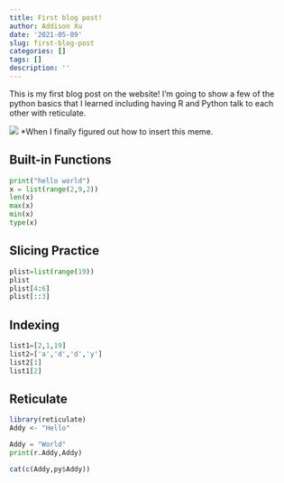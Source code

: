 ```yaml
---
title: First blog post!
author: Addison Xu
date: '2021-05-09'
slug: first-blog-post
categories: []
tags: []
description: ''
---
```


This is my first blog post on the website! I'm going to show a few of the python basics that I learned including having R and Python  talk to each other with reticulate.

![](/post/2021-05-09-first-blog-post_files/project3image.jpg)
*When I finally figured out how to insert this meme.

## Built-in Functions

```python
print("hello world")
x = list(range(2,9,2))
len(x)
max(x)
min(x)
type(x)
```

## Slicing Practice
```python
plist=list(range(19))
plist
plist[4:6]
plist[::3]
```

## Indexing
```python
list1=[2,1,19]
list2=['a','d','d','y']
list2[1]
list1[2]
```

## Reticulate
```R
library(reticulate)
Addy <- "Hello"
```

```python
Addy = "World"
print(r.Addy,Addy)
```

```R
cat(c(Addy,py$Addy))
```
